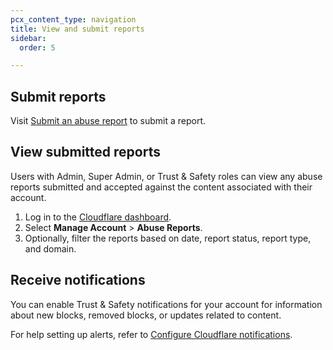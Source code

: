 ```yaml
---
pcx_content_type: navigation
title: View and submit reports
sidebar:
  order: 5

---
```


## Submit reports

Visit [Submit an abuse report](https://abuse.cloudflare.com/) to submit a report.

## View submitted reports

Users with Admin, Super Admin, or Trust & Safety roles can view any abuse reports submitted and accepted against the content associated with their account.

1. Log in to the [Cloudflare dashboard](https://dash.cloudflare.com/login).
2. Select **Manage Account** > **Abuse Reports**.
3. Optionally, filter the reports based on date, report status, report type, and domain.

## Receive notifications

You can enable Trust & Safety notifications for your account for information about new blocks, removed blocks, or updates related to content. 

For help setting up alerts, refer to [Configure Cloudflare notifications](/notifications/get-started/).